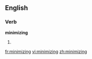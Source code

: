 
==English==

===Verb===
'''minimizing'''

# {{present participle of|[[minimize]]}}

[[fr:minimizing]]
[[vi:minimizing]]
[[zh:minimizing]]